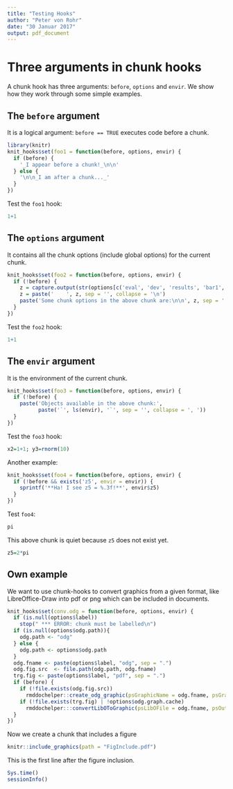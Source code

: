 ```yaml
---
title: "Testing Hooks"
author: "Peter von Rohr"
date: "30 Januar 2017"
output: pdf_document
---
```


# Three arguments in chunk hooks

A chunk hook has three arguments: `before`, `options` and `envir`. We show how they work through some simple examples.

## The `before` argument

It is a logical argument: `before == TRUE` executes code before a chunk.

```r
library(knitr)
knit_hooks$set(foo1 = function(before, options, envir) {
  if (before) {
    '_I appear before a chunk!_\n\n'
  } else {
    '\n\n_I am after a chunk..._'
  }
})
```

Test the `foo1` hook:

```r
1+1
```

## The `options` argument

It contains all the chunk options (include global options) for the current chunk.

```r
knit_hooks$set(foo2 = function(before, options, envir) {
  if (!before) {
    z = capture.output(str(options[c('eval', 'dev', 'results', 'bar1', 'bar2', 'bar3','label')]))
    z = paste('    ', z, sep = '', collapse = '\n')
    paste('Some chunk options in the above chunk are:\n\n', z, sep = '')
  }
})
```

Test the `foo2` hook:

```r
1+1
```

## The `envir` argument

It is the environment of the current chunk.

```r
knit_hooks$set(foo3 = function(before, options, envir) {
  if (!before) {
    paste('Objects available in the above chunk:',
          paste('`', ls(envir), '`', sep = '', collapse = ', '))
  }
})
```

Test the `foo3` hook:

```r
x2=1+1; y3=rnorm(10)
```

Another example:

```r
knit_hooks$set(foo4 = function(before, options, envir) {
  if (!before && exists('z5', envir = envir)) {
    sprintf('**Ha! I see z5 = %.3f!**', envir$z5)
  }
})
```

Test `foo4`:

```r
pi
```

This above chunk is quiet because `z5` does not exist yet.

```r
z5=2*pi
```


## Own example
We want to use chunk-hooks to convert graphics from a given format, like LibreOffice-Draw into pdf or png which can be included in documents. 

```r
knit_hooks$set(conv.odg = function(before, options, envir) {
  if (is.null(options$label))
    stop(" *** ERROR: chunk must be labelled\n")
  if (is.null(options$odg.path)){
    odg.path <- "odg"
  } else {
    odg.path <- options$odg.path
  }
  odg.fname <- paste(options$label, "odg", sep = ".")
  odg.fig.src  <- file.path(odg.path, odg.fname)
  trg.fig <- paste(options$label, "pdf", sep = ".")
  if (before) {
    if (!file.exists(odg.fig.src))
      rmddochelper::create_odg_graphic(psGraphicName = odg.fname, psGraphicPath = odg.path)
    if (!file.exists(trg.fig) | !options$odg.graph.cache)
      rmddochelper:::convertLibOToGraphic(psLibOFile = odg.fname, psOutFormat = "pdf", psLibODir = odg.path)
  }
})
```

Now we create a chunk that includes a figure

```r
knitr::include_graphics(path = "FigInclude.pdf")
```

This is the first line after the figure inclusion.

```r
Sys.time()
sessionInfo()
```

